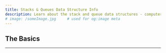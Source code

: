 ```yaml
---
title: Stacks & Queues Data Structure Info
description: Learn about the stack and queue data structures - computer science.
# image: /someImage.jpg     # used for og:image meta
---
```


## The Basics

<!-- https://www.geeksforgeeks.org/stack-data-structure/ -->
<!-- https://www.geeksforgeeks.org/queue-data-structure/ -->

---
